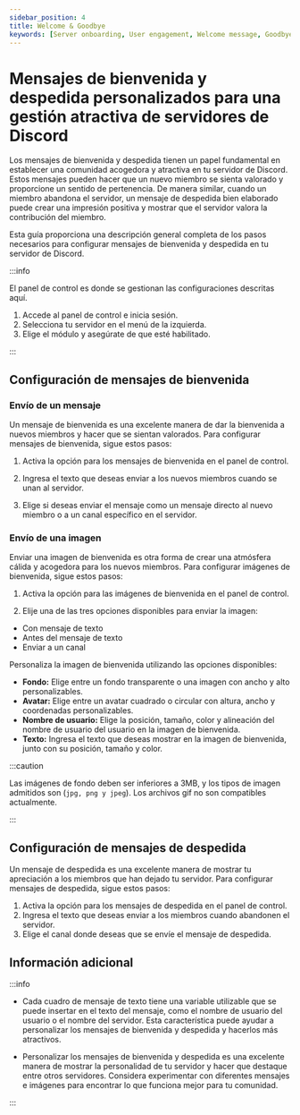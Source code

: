 ```yaml
---
sidebar_position: 4
title: Welcome & Goodbye
keywords: [Server onboarding, User engagement, Welcome message, Goodbye message, Customization]
---
```


# Mensajes de bienvenida y despedida personalizados para una gestión atractiva de servidores de Discord

Los mensajes de bienvenida y despedida tienen un papel fundamental en establecer una comunidad acogedora y atractiva en tu servidor de Discord. Estos mensajes pueden hacer que un nuevo miembro se sienta valorado y proporcione un sentido de pertenencia. De manera similar, cuando un miembro abandona el servidor, un mensaje de despedida bien elaborado puede crear una impresión positiva y mostrar que el servidor valora la contribución del miembro.

Esta guía proporciona una descripción general completa de los pasos necesarios para configurar mensajes de bienvenida y despedida en tu servidor de Discord.

:::info

El panel de control es donde se gestionan las configuraciones descritas aquí.

1. Accede al panel de control e inicia sesión.
2. Selecciona tu servidor en el menú de la izquierda.
3. Elige el módulo y asegúrate de que esté habilitado.

:::

## Configuración de mensajes de bienvenida

### Envío de un mensaje

Un mensaje de bienvenida es una excelente manera de dar la bienvenida a nuevos miembros y hacer que se sientan valorados. Para configurar mensajes de bienvenida, sigue estos pasos:

1. Activa la opción para los mensajes de bienvenida en el panel de control.

2. Ingresa el texto que deseas enviar a los nuevos miembros cuando se unan al servidor.

3. Elige si deseas enviar el mensaje como un mensaje directo al nuevo miembro o a un canal específico en el servidor.

### Envío de una imagen

Enviar una imagen de bienvenida es otra forma de crear una atmósfera cálida y acogedora para los nuevos miembros. Para configurar imágenes de bienvenida, sigue estos pasos:

1. Activa la opción para las imágenes de bienvenida en el panel de control.

2. Elije una de las tres opciones disponibles para enviar la imagen:

- Con mensaje de texto
- Antes del mensaje de texto
- Enviar a un canal

Personaliza la imagen de bienvenida utilizando las opciones disponibles:

- **Fondo:** Elige entre un fondo transparente o una imagen con ancho y alto personalizables.
- **Avatar:** Elige entre un avatar cuadrado o circular con altura, ancho y coordenadas personalizables.
- **Nombre de usuario:** Elige la posición, tamaño, color y alineación del nombre de usuario del usuario en la imagen de bienvenida.
- **Texto:** Ingresa el texto que deseas mostrar en la imagen de bienvenida, junto con su posición, tamaño y color.

:::caution

Las imágenes de fondo deben ser inferiores a 3MB, y los tipos de imagen admitidos son (`jpg, png y jpeg`). Los archivos gif no son compatibles actualmente.

:::

## Configuración de mensajes de despedida

Un mensaje de despedida es una excelente manera de mostrar tu apreciación a los miembros que han dejado tu servidor. Para configurar mensajes de despedida, sigue estos pasos:

1. Activa la opción para los mensajes de despedida en el panel de control.
2. Ingresa el texto que deseas enviar a los miembros cuando abandonen el servidor.
3. Elige el canal donde deseas que se envíe el mensaje de despedida.

## Información adicional

:::info

- Cada cuadro de mensaje de texto tiene una variable utilizable que se puede insertar en el texto del mensaje, como el nombre de usuario del usuario o el nombre del servidor. Esta característica puede ayudar a personalizar los mensajes de bienvenida y despedida y hacerlos más atractivos.

- Personalizar los mensajes de bienvenida y despedida es una excelente manera de mostrar la personalidad de tu servidor y hacer que destaque entre otros servidores. Considera experimentar con diferentes mensajes e imágenes para encontrar lo que funciona mejor para tu comunidad.

:::
